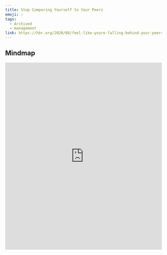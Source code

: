 ```yaml
---
title: Stop Comparing Yourself to Your Peers
emoji: 💡
tags:
  - Archived
  - management
link: https://hbr.org/2020/08/feel-like-youre-falling-behind-your-peers?utm_medium=email&utm_source=newsletter_daily&utm_campaign=mtod_notactsubss
---
```


## Mindmap

<iframe
  height="600"
  style="width: 100%;"
  scrolling="no"
  title="mindmap"
  src="https://gitmind.com/app/doc/f96c19b13575ccea34b113f7885923bf"
  frameborder="no"
  allowtransparency="true"
  allowfullscreen="true"
/>

## Tip

One of the benefits of social media is that it allows us to stay connected to old friends and former colleagues. But sometimes seeing other people’s successes can make us feel competitive — or even like we’re falling behind.

There are a few strategies you can deploy to fight this uncomfortable feeling.

- First, track your triggers. Identify what drives you to compare yourself to others. For example, is there a specific friend or colleague whose accomplishments make you feel insecure?

- Next, reframe your thoughts. Instead of thinking of yourself as competing against that person, look at their accomplishments objectively. What can you learn from their progress?

- Then, counteract your self-doubt by doing something you're good at — it'll help you regain confidence and perhaps momentum toward your own goals.

- And finally, let go of the “shoulds.” They often lead to perpetual insecurity. Instead, consider the possibility that everything you have chosen to do until now has always been the right path, regardless of what you think you were supposed to do — or what others are doing.

## Translations

<details>
   <summary>🇨🇳</summary>
别再拿自己和同龄人比了

社交媒体的一个好处就是它可以让我们与老朋友和前同事保持联系。但是，有时候看别人的成功，就会激发自己的竞争欲望，甚至会觉得自己落后了。我们可以用一些策略来对付这些消极情绪。

第一，追踪你的诱因。明确你为什么要把自己和别人做比较。例如，是否有同事或朋友的成就会让你感到不安？下一步，重新考虑你的想法。别把自己和那个人比做竞争对手，而是客观地看待他们的成就。从他们的进步中你可以学到什么？

然后，通过做一些自己擅长的事情来消除自我怀疑--这会帮你重获自信,或许还能帮你达成自己的目标。

最后，放过“应该”。它们常常会带来永久性的不安全感。取而代之的是，要考虑到这种可能性，那就是你所选择做的每件事都是正确的，不管你认为自己在做什么--或者别人在做什么。

</details>

